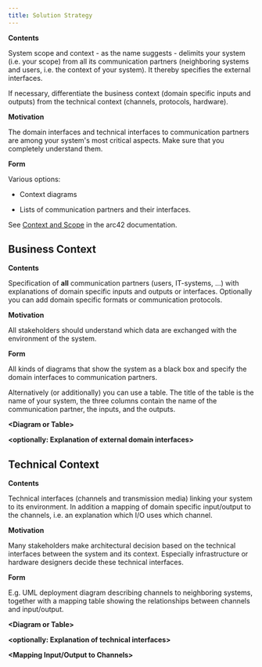 ```yaml
---
title: Solution Strategy
---
```


**Contents**

System scope and context - as the name suggests - delimits your system (i.e.
your scope) from all its communication partners (neighboring systems and users,
i.e. the context of your system). It thereby specifies the external interfaces.

If necessary, differentiate the business context (domain specific inputs and
outputs) from the technical context (channels, protocols, hardware).

**Motivation**

The domain interfaces and technical interfaces to communication partners are
among your system's most critical aspects. Make sure that you completely
understand them.

**Form**

Various options:

- Context diagrams

- Lists of communication partners and their interfaces.

See [Context and Scope](https://docs.arc42.org/section-3/) in the arc42
documentation.

## Business Context

**Contents**

Specification of **all** communication partners (users, IT-systems, ...) with
explanations of domain specific inputs and outputs or interfaces. Optionally you
can add domain specific formats or communication protocols.

**Motivation**

All stakeholders should understand which data are exchanged with the environment
of the system.

**Form**

All kinds of diagrams that show the system as a black box and specify the domain
interfaces to communication partners.

Alternatively (or additionally) you can use a table. The title of the table is
the name of your system, the three columns contain the name of the communication
partner, the inputs, and the outputs.

**\<Diagram or Table>**

**\<optionally: Explanation of external domain interfaces>**

## Technical Context

**Contents**

Technical interfaces (channels and transmission media) linking your system to
its environment. In addition a mapping of domain specific input/output to the
channels, i.e. an explanation which I/O uses which channel.

**Motivation**

Many stakeholders make architectural decision based on the technical interfaces
between the system and its context. Especially infrastructure or hardware
designers decide these technical interfaces.

**Form**

E.g. UML deployment diagram describing channels to neighboring systems, together
with a mapping table showing the relationships between channels and
input/output.

**\<Diagram or Table>**

**\<optionally: Explanation of technical interfaces>**

**\<Mapping Input/Output to Channels>**
